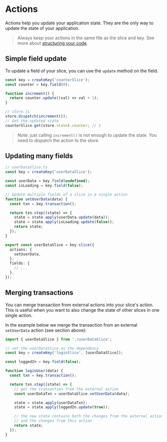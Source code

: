 # Actions

Actions help you update your application state. They are the only way to update the state of your application.

> Always keep your actions in the same file as the slice and key. See more about [structuring your code](./structuring-your-code).

## Simple field update

To update a field of your slice, you can use the `update` method on the field.

```ts
const key = createKey('counterSlice');
const counter = key.field(0);

function increment() {
  return counter.update((val) => val + 1);
}

// store.js
store.dispatch(increment());
// Get the updated state
counterSlice.get(store.state).counter; // 1
```

> Note: just calling `increment()` is not enough to update the state. You need to dispatch the action to the store.

## Updating many fields

```ts
// userDataSlice.ts
const key = createKey('userDataSlice');

const userData = key.field(undefined);
const isLoading = key.field(false);

// Update multiple fields of a slice in a single action
function setUserData(data) {
  const txn = key.transaction();

  return txn.step((state) => {
    state = state.apply(userData.update(data));
    state = state.apply(isLoading.update(false));
    return state;
  });
}

export const userDataSlice = key.slice({
  actions: {
    setUserData,
  },
  fields: {
    // ...
  },
});
```

## Merging transactions

You can merge transaction from external actions into your slice's action. This is useful when you want to also change the state of other slices in one single action.

In the example below we merge the transaction from an external `setUserData` action (see section above):

```ts
import { userDataSlice } from './userDataSlice';

// set the userDataSlice as the dependency
const key = createKey('loginSlice', [userDataSlice]);

const loggedIn = key.field(false);

function loginUser(data) {
  const txn = key.transaction();

  return txn.step((state) => {
    // get the transaction from the external action
    const userDataTxn = userDataSlice.setUserData(data);

    state = state.apply(userDataTxn);
    state = state.apply(loggedIn.update(true));

    // the new state contains both the changes from the external action
    // and the changes from this action
    return state;
  });
}
```

